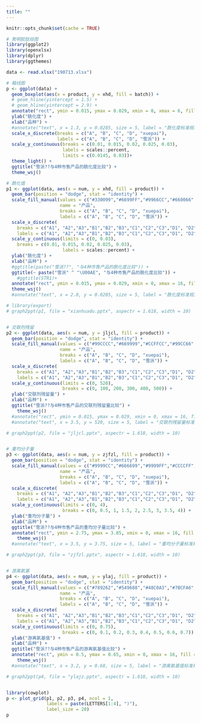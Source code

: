 ```yaml
---
title: ""
---
```



```r
knitr::opts_chunk$set(cache = TRUE)
```

```r
# 聚明胶肽绘图
library(ggplot2)
library(openxlsx)
library(dplyr)
library(ggthemes)

data <- read.xlsx("190713.xlsx")

# 箱线图
p <- ggplot(data) +
  geom_boxplot(aes(x = product, y = xhd, fill = batch)) +
  # geom_hline(yintercept = 1.5) +
  # geom_hline(yintercept = 2.9) +
  annotate("rect", ymin = 0.015, ymax = 0.029, xmin = 0, xmax = 6, fill = "blue", alpha = 0.1) +
  ylab("酰化度") + 
  xlab("品种") +
  #annotate("text", x = 1.3, y = 0.0285, size = 5, label = "酰化度标准规定：1.5% ~ 2.9%") +
  scale_x_discrete(breaks = c("A", "B", "C", "D", "xuepai"),
                   labels = c("A", "B", "C", "D", "雪派")) +
  scale_y_continuous(breaks = c(0.01, 0.015, 0.02, 0.025, 0.03),
                     labels = scales::percent,
                     limits = c(0.0145, 0.03))+
  theme_light() +
  ggtitle("雪派??与4种市售产品的酰化度比较") +
  theme_wsj()

# 酰化值
p1 <- ggplot(data, aes(x = num, y = xhd, fill = product)) + 
  geom_bar(position = "dodge", stat = "identity") + 
  scale_fill_manual(values = c("#330099","#6699FF","#9966CC","#660066","#00FF00"),
                    name = "产品",
                    breaks = c("A", "B", "C", "D", "xuepai"),
                    labels = c("A", "B", "C", "D", "雪派")) +
  scale_x_discrete(
    breaks = c("A1", "A2","A3","B1","B2","B3","C1","C2","C3","D1", "D2", "D3", "xp1", "xp2","xp3"),
    labels = c("A1", "A2","A3","B1","B2","B3","C1","C2","C3","D1", "D2", "D3", "雪派-1", "雪派-2", "雪派-3")) +
  scale_y_continuous(limits = c(0, 0.03),
    breaks = c(0.01, 0.015, 0.02, 0.025, 0.03),
                     labels = scales::percent) +
  ylab("酰化度") + 
  xlab("品种") +
  #ggtitle(paste("雪派??", "与4种市售产品的酰化度比较")) +
  ggtitle(~ paste("雪派" ^ "\U00AE", "与4种市售产品的酰化度比较")) +
    #ggtitle(STR1)+
  annotate("rect", ymin = 0.015, ymax = 0.029, xmin = 0, xmax = 16, fill = "red", alpha = 0.05) +
  theme_wsj()
  #annotate("text", x = 2.8, y = 0.0285, size = 5, label = "酰化度标准规定：1.5% ~ 2.9%"))

# library(export)
# graph2ppt(p1, file = "xianhuadu.pptx", aspectr = 1.618, width = 10)


# 交联剂残留
p2 <- ggplot(data, aes(x = num, y = jljcl, fill = product)) + 
  geom_bar(position = "dodge", stat = "identity") + 
  scale_fill_manual(values = c("#99CCCC","#669999","#CCFFCC","#99CC66","#00FF00"),
                    name = "产品",
                    breaks = c("A", "B", "C", "D", "xuepai"),
                    labels = c("A", "B", "C", "D", "雪派")) +
  scale_x_discrete(
    breaks = c("A1", "A2","A3","B1","B2","B3","C1","C2","C3","D1", "D2", "D3", "xp1", "xp2","xp3"),
    labels = c("A1", "A2","A3","B1","B2","B3","C1","C2","C3","D1", "D2", "D3", "雪派-1", "雪派-2", "雪派-3")) +
  scale_y_continuous(limits = c(0, 520),
                     breaks = c(0, 100, 200, 300, 400, 500)) +
  ylab("交联剂残留量") + 
  xlab("品种") +
  ggtitle("雪派??与4种市售产品的交联剂残留量比较") +
    theme_wsj()
  #annotate("rect", ymin = 0.015, ymax = 0.029, xmin = 0, xmax = 16, fill = "red", alpha = 0.05) +
  #annotate("text", x = 3.5, y = 520, size = 5, label = "交联剂残留量标准规定：≤ 500mg/L"))

# graph2ppt(p2, file = "jljcl.pptx", aspectr = 1.618, width = 10)


# 重均分子量
p3 <- ggplot(data, aes(x = num, y = zjfzl, fill = product)) + 
  geom_bar(position = "dodge", stat = "identity") + 
  scale_fill_manual(values = c("#9999CC","#666699","#9999FF","#CCCCFF","#00FF00"),
                    name = "产品",
                    breaks = c("A", "B", "C", "D", "xuepai"),
                    labels = c("A", "B", "C", "D", "雪派")) +
  scale_x_discrete(
    breaks = c("A1", "A2","A3","B1","B2","B3","C1","C2","C3","D1", "D2", "D3", "xp1", "xp2","xp3"),
    labels = c("A1", "A2","A3","B1","B2","B3","C1","C2","C3","D1", "D2", "D3", "雪派-1", "雪派-2", "雪派-3")) +
  scale_y_continuous(limits = c(0, 4),
                     breaks = c(0, 0.5, 1, 1.5, 2, 2.5, 3, 3.5, 4)) +
  ylab("重均分子量") + 
  xlab("品种") +
  ggtitle("雪派??与4种市售产品的重均分子量比较") +
  annotate("rect", ymin = 2.75, ymax = 3.85, xmin = 0, xmax = 16, fill = "blue", alpha = 0.1) +
    theme_wsj()
  #annotate("text", x = 3.5, y = 3.75, size = 5, label = "重均分子量标准规定：2.75万~3.85万"))

# graph2ppt(p3, file = "zjfzl.pptx", aspectr = 1.618, width = 10)


# 游离氨基
p4 <- ggplot(data, aes(x = num, y = ylaj, fill = product)) + 
  geom_bar(position = "dodge", stat = "identity") + 
  scale_fill_manual(values = c("#789262","#549688","#48C0A3","#7BCFA6","#00FF00"),
                    name = "产品",
                    breaks = c("A", "B", "C", "D", "xuepai"),
                    labels = c("A", "B", "C", "D", "雪派")) +
  scale_x_discrete(
    breaks = c("A1", "A2","A3","B1","B2","B3","C1","C2","C3","D1", "D2", "D3", "xp1", "xp2","xp3"),
    labels = c("A1", "A2","A3","B1","B2","B3","C1","C2","C3","D1", "D2", "D3", "雪派-1", "雪派-2", "雪派-3")) +
  scale_y_continuous(limits = c(0, 0.75),
                     breaks = c(0, 0.1, 0.2, 0.3, 0.4, 0.5, 0.6, 0.7)) +
  ylab("游离氨基值") + 
  xlab("品种") +
  ggtitle("雪派??与4种市售产品的游离氨基值比较") +
  annotate("rect", ymin = 0.5, ymax = 0.65, xmin = 0, xmax = 16, fill = "blue", alpha = 0.1) +
    theme_wsj()
  #annotate("text", x = 3.2, y = 0.68, size = 5, label = "游离氨基值标准规定：0.50 ~ 0.65"))

# graph2ppt(p4, file = "ylajz.pptx", aspectr = 1.618, width = 10)


library(cowplot)
p <- plot_grid(p1, p2, p3, p4, ncol = 1,
               labels = paste(LETTERS[1:4], ")"),
               label_size = 20)
p
```
